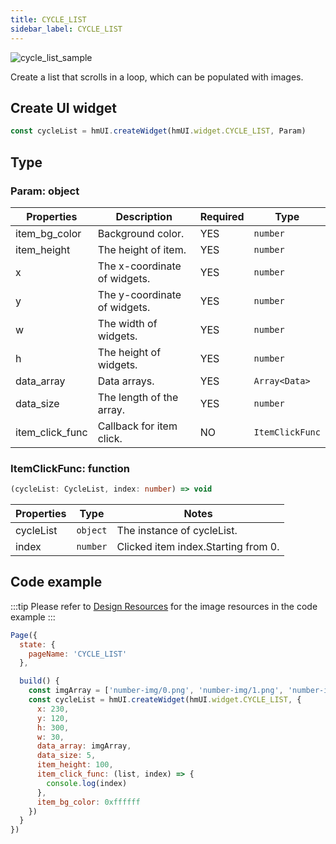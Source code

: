 ```yaml
---
title: CYCLE_LIST
sidebar_label: CYCLE_LIST
---
```


![cycle_list_sample](/img/api/cycle_list_sample.jpg)

Create a list that scrolls in a loop, which can be populated with images.

## Create UI widget

```js
const cycleList = hmUI.createWidget(hmUI.widget.CYCLE_LIST, Param)
```

## Type

### Param: object

|    Properties     |                         Description               |  Required |      Type       |
| ----------------- | --------------------------------------------------| --------- | --------------- |
| item_bg_color     |  Background color.                                | YES       | `number`        |
| item_height       |  The height of item.                              | YES       | `number`        |
| x                 | The x-coordinate of widgets.                   | YES       | `number` |
| y                 | The y-coordinate of widgets.                   | YES       | `number` |
| w                 | The width of widgets.                          | YES       | `number` |
| h                 | The height of widgets.                         | YES       | `number` |
| data_array        | Data arrays.                                      | YES       | `Array<Data>`   |
| data_size         | The length of the array.                          | YES       | `number`        |
| item_click_func   | Callback for item click.                          | NO        | `ItemClickFunc` |

### ItemClickFunc: function

```ts
(cycleList: CycleList, index: number) => void
```

| Properties | Type     | Notes                      |
| ---------- | -------- | -------------------------- |
|  cycleList | `object` | The instance of cycleList.  |
|  index     | `number` | Clicked item index.Starting from 0. |

## Code example

:::tip
Please refer to [Design Resources](../../../related-resources/design-resources.mdx) for the image resources in the code example
:::

```js
Page({
  state: {
    pageName: 'CYCLE_LIST'
  },

  build() {
    const imgArray = ['number-img/0.png', 'number-img/1.png', 'number-img/2.png', 'number-img/3.png', 'number-img/4.png']
    const cycleList = hmUI.createWidget(hmUI.widget.CYCLE_LIST, {
      x: 230,
      y: 120,
      h: 300,
      w: 30,
      data_array: imgArray,
      data_size: 5,
      item_height: 100,
      item_click_func: (list, index) => {
        console.log(index)
      },
      item_bg_color: 0xffffff
    })
  }
})
```

